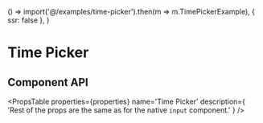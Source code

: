 
  () => import('@/examples/time-picker').then(m => m.TimePickerExample),
  { ssr: false },
)

# Time Picker

<div suppressHydrationWarning>
  <NoSSRTimePickerExample />
</div>

## Component API

<PropsTable
  properties={properties}
  name='Time Picker'
  description={
    'Rest of the props are the same as for the native `input` component.'
  }
/>
